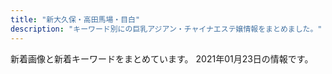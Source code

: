 ```yaml
---
title: "新大久保・高田馬場・目白"
description: "キーワード別にの巨乳アジアン・チャイナエステ嬢情報をまとめました。"
---
```


新着画像と新着キーワードをまとめています。
2021年01月23日の情報です。

<DmmAffiliateIns />
<KeywordTable
  shops={
    [
    {
        "station": "JR\u5927\u4e45\u4fdd\u99c5\u5317\u53e3",
        "img_links": [
            "http://p-aroma.work/images/news.jpg",
            "http://p-aroma.work/images/tel.jpg",
            "http://p-aroma.work/images/3.jpg",
            "http://p-aroma.work/images/1.jpg",
            "http://p-aroma.work/images/6.jpg",
            "http://p-aroma.work/img/rina1.png",
            "http://p-aroma.work/images/s1.png",
            "http://p-aroma.work/img/mayu1.png",
            "http://p-aroma.work/img/ayaka1.png",
            "http://p-aroma.work/images/s1.jpg",
            "http://p-aroma.work/images/sys.png",
            "http://p-aroma.work/img/kasumi1.png",
            "http://p-aroma.work/staff/kasumi.jpg",
            "http://p-aroma.work/staff/ayaka.jpg",
            "http://p-aroma.work/staff/mayu.jpg",
            "http://p-aroma.work/img/mirai1.png",
            "http://p-aroma.work/images/int1.png",
            "http://p-aroma.work/staff/rina.jpg",
            "http://p-aroma.work/images/s2.jpg",
            "http://p-aroma.work/staff/mirai.jpg",
            "http://p-aroma.work/images/int2.png",
            "http://p-aroma.work/images/head.jpg",
            "http://p-aroma.work/images/interior_t.png",
            "http://p-aroma.work/images/mobile.jpg",
            "http://p-aroma.work/images/staff_t.png",
            "http://p-aroma.work/images/4.jpg",
            "http://p-aroma.work/images/2.jpg"
        ],
        "keywords": {},
        "name": "\u7652\u3057\u306e\u51fa\u4f1a\u3044",
        "url": "http://p-aroma.work/"
    },
    {
        "keywords": {},
        "url": "http://esthe.top/",
        "station": "JR\u9ad8\u7530\u99ac\u5834\u99c5\u6771\u53e3",
        "img_links": [
            "http://esthe.top/images/Bottom_01.jpg",
            "http://esthe.top/images/an_2_07.jpg",
            "http://esthe.top/images/acs_ima/access-03.jpg",
            "http://esthe.top/images/an_1_07.jpg",
            "http://esthe.top/images/staff_images/staff_07a.jpg",
            "http://esthe.top/images/room_images/index-01.jpg",
            "http://esthe.top/images/staff_images/staff_01b.jpg",
            "http://esthe.top/images/an_1_04.jpg",
            "http://esthe.top/images/room_images/gallery-05.jpg",
            "http://esthe.top/images/an_1_02.jpg",
            "http://esthe.top/images/staff_images/staff_04b.jpg",
            "http://esthe.top/images/staff_images/staff_07b.jpg",
            "http://esthe.top/images/room_images/gallery-01.jpg",
            "http://esthe.top/images/staff_images/staff_01a.jpg",
            "http://esthe.top/images/room_images/gallery-06.jpg",
            "http://esthe.top/images/acs_ima/access-02.jpg",
            "http://esthe.top/images/staff_images/staff_04a.jpg",
            "http://esthe.top/images/room_images/gallery-03.jpg",
            "http://esthe.top/images/an_1_05.jpg",
            "http://esthe.top/images/demo/slider/images/slide5.png",
            "http://esthe.top/images/acs_ima/access-04.jpg",
            "http://esthe.top/images/demo/slider/tooltips/slide4.png",
            "http://esthe.top/images/QRcode.jpg",
            "http://esthe.top/images/room_images/gallery-02.jpg",
            "http://esthe.top/images/staff_images/staff_010b.jpg",
            "http://esthe.top/images/staff_images/staff_010a.jpg",
            "http://esthe.top/images/an_2_06.jpg",
            "http://esthe.top/images/Bottom_02.jpg",
            "http://esthe.top/images/an_1_03.jpg",
            "http://esthe.top/images/demo/slider/tooltips/slide3.png",
            "http://esthe.top/images/room_images/gallery-04.jpg",
            "http://esthe.top/images/staff_images/staff_09b.jpg",
            "http://esthe.top/images/acs_ima/access-01.jpg",
            "http://esthe.top/images/an_2_02.jpg",
            "http://esthe.top/images/demo/slider/images/slide2.png",
            "http://esthe.top/images/demo/slider/tooltips/slide2.png",
            "http://esthe.top/images/demo/slider/tooltips/slide5.png",
            "http://esthe.top/images/demo/slider/images/slide1.png",
            "http://esthe.top/images/an_2_03.jpg",
            "http://esthe.top/images/an_2_04.jpg",
            "http://esthe.top/images/demo/slider/tooltips/slide1.png",
            "http://esthe.top/images/staff_images/staff_09a.jpg",
            "http://esthe.top/images/demo/slider/images/slide3.png",
            "http://esthe.top/images/demo/slider/images/slide4.png",
            "http://esthe.top/images/an_2_05.jpg",
            "http://esthe.top/images/room_images/index-02.jpg",
            "http://esthe.top/images/an_1_06.jpg"
        ],
        "name": "RAN\uff5e\u30e9\u30f3\uff5e"
    },
    {
        "url": "http://aes-treat.com/",
        "keywords": {
            "C": 35
        },
        "name": "Lovely Heart \u5927\u4e45\u4fdd\u5225\u9928",
        "img_links": [
            "http://aes-treat.com/scdl/staff/10771.jpg",
            "http://aes-treat.com/scdl/staff/10981mb.jpg",
            "http://aes-treat.com/img/ttl_sister.png",
            "http://aes-treat.com/img/ttl_mobile.jpg",
            "http://aes-treat.com/img/ttl_staff.png",
            "http://aes-treat.com/scdl/staff/11081.jpg",
            "http://aes-treat.com/scdl/staff/10721mb.jpg",
            "http://aes-treat.com/img/ttl_att.png",
            "http://aes-treat.com/scdl/staff/11161.jpg",
            "http://aes-treat.com/scdl/staff/11162.jpg",
            "http://aes-treat.com/scdl/staff/11131mb.jpg",
            "http://aes-treat.com/scdl/staff/10972.jpg",
            "http://aes-treat.com/img/system/campaign.jpg",
            "http://aes-treat.com/scdl/staff/10891mb.jpg",
            "http://aes-treat.com/scdl/staff/11081mb.jpg",
            "http://aes-treat.com/scdl/staff/11101.jpg",
            "http://aes-treat.com/scdl/staff/10891.jpg",
            "http://aes-treat.com/scdl/staff/10901mb.jpg",
            "http://aes-treat.com/scdl/staff/11121.jpg",
            "http://aes-treat.com/scdl/staff/10171mb.jpg",
            "http://aes-treat.com/scdl/staff/10171.jpg",
            "http://aes-treat.com/scdl/staff/11151.jpg",
            "http://aes-treat.com/scdl/staff/11091mb.jpg",
            "http://aes-treat.com/pic/top1.jpg",
            "http://aes-treat.com/scdl/staff/10681mb.jpg",
            "http://aes-treat.com/scdl/staff/11151mb.jpg",
            "http://aes-treat.com/scdl/staff/10811mb.jpg",
            "http://aes-treat.com/scdl/staff/11111.jpg",
            "http://aes-treat.com/scdl/staff/10902.jpg",
            "http://aes-treat.com/scdl/staff/11041mb.jpg",
            "http://aes-treat.com/scdl/staff/11161mb.jpg",
            "http://aes-treat.com/scdl/staff/10941.jpg",
            "http://aes-treat.com/scdl/staff/10771mb.jpg",
            "http://aes-treat.com/scdl/staff/10721.jpg",
            "http://aes-treat.com/scdl/staff/11131.jpg",
            "http://aes-treat.com/scdl/staff/11171mb.jpg",
            "http://aes-treat.com/img/ttl_nouka.jpg",
            "http://aes-treat.com/pic/top2.jpg",
            "http://aes-treat.com/scdl/staff/11041.jpg",
            "http://aes-treat.com/scdl/staff/11051.jpg",
            "http://aes-treat.com/img/ttl_attbnr.jpg",
            "http://aes-treat.com/scdl/staff/10941mb.jpg",
            "http://aes-treat.com/scdl/staff/10901.jpg",
            "http://aes-treat.com/scdl/staff/10811.jpg",
            "http://aes-treat.com/scdl/staff/10841.jpg",
            "http://aes-treat.com/pic/head.jpg",
            "http://aes-treat.com/scdl/staff/11121mb.jpg",
            "http://aes-treat.com/scdl/staff/11101mb.jpg",
            "http://aes-treat.com/scdl/staff/10841mb.jpg",
            "http://aes-treat.com/scdl/staff/11111mb.jpg",
            "http://aes-treat.com/scdl/staff/11091.jpg",
            "http://aes-treat.com/scdl/staff/10981.jpg",
            "http://aes-treat.com/i/files/homeimg.jpg",
            "http://aes-treat.com/scdl/staff/10842.jpg",
            "http://aes-treat.com/scdl/staff/10651.jpg",
            "http://aes-treat.com/scdl/staff/11171.jpg",
            "http://aes-treat.com/scdl/staff/11051mb.jpg",
            "http://aes-treat.com/scdl/staff/10971.jpg",
            "http://aes-treat.com/scdl/staff/10681.jpg",
            "http://aes-treat.com/scdl/staff/10861.jpg",
            "http://aes-treat.com/scdl/staff/10651mb.jpg",
            "http://aes-treat.com/scdl/staff/10971mb.jpg",
            "http://aes-treat.com/scdl/staff/10861mb.jpg"
        ],
        "station": "JR\u5927\u4e45\u4fdd\u99c5\u5317\u53e3"
    },
    {
        "img_links": [
            "http://www.china-es.info/images/int1.jpg",
            "http://www.china-es.info/images/int3.jpg",
            "http://www.china-es.info/images/int4.jpg",
            "http://www.china-es.info/images/sys3.jpg",
            "http://www.china-es.info/images/menu/interior.jpg",
            "http://www.china-es.info/images/mobile.jpg",
            "http://www.china-es.info/images/interior_t.jpg",
            "http://www.china-es.info/images/news.jpg",
            "http://www.china-es.info/images/rec1.jpg",
            "http://www.china-es.info/images/top.jpg",
            "http://www.china-es.info/images/staff_t.jpg",
            "http://www.china-es.info/img/nana2.jpg",
            "http://www.china-es.info/images/menu/top.jpg",
            "http://www.china-es.info/images/sys1.jpg",
            "http://www.china-es.info/img/hibiki1.jpg",
            "http://www.china-es.info/images/sys2.jpg",
            "http://www.china-es.info/img/ringo1.jpg",
            "http://www.china-es.info/images/head.jpg",
            "http://www.china-es.info/images/int2.jpg",
            "http://www.china-es.info/img/nana1.jpg",
            "http://www.china-es.info/images/menu/staff.jpg",
            "http://www.china-es.info/images/rec2.jpg"
        ],
        "name": "Honey At Home \u30cf\u30cb\u30fc\u30a2\u30c3\u30c8\u30db\u30fc\u30e0",
        "station": "JR\u9ad8\u7530\u99ac\u5834\u99c5\u65e9\u7a32\u7530\u53e3",
        "url": "http://www.china-es.info/",
        "keywords": {}
    },
    {
        "station": "JR\u65b0\u5927\u4e45\u4fdd\u99c5",
        "img_links": [
            "https://relax501.webnode.jp/_files/200000063-6c3f06c3f2/top-34.jpg",
            "https://relax501.webnode.jp/_files/200000078-d0097d0099/madoka-0.jpg",
            "https://relax501.webnode.jp/_files/200000067-9be369be38/r1.jpg",
            "https://relax501.webnode.jp/_files/200000065-1b9391b93c/200/2_22.jpg",
            "https://relax501.webnode.jp/_files/200000080-8e8bb8e8bd/yuki-8.jpg",
            "https://relax501.webnode.jp/_files/200000065-1b9391b93c/2_22.jpg",
            "https://relax501.webnode.jp/_files/200000080-8e8bb8e8bd/200/yuki-8.jpg",
            "https://relax501.webnode.jp/_files/200000078-d0097d0099/200/madoka-0.jpg",
            "https://relax501.webnode.jp/_files/200000081-8d1f18d1f3/yuu.jpg",
            "https://relax501.webnode.jp/_files/200000067-9be369be38/200/r1.jpg",
            "https://relax501.webnode.jp/_files/200000077-64e7364e77/anna-2.jpg",
            "https://relax501.webnode.jp/_files/200000077-64e7364e77/200/anna-2.jpg",
            "https://relax501.webnode.jp/_files/200000081-8d1f18d1f3/200/yuu.jpg",
            "https://relax501.webnode.jp/_files/200000063-6c3f06c3f2/200/top-34.jpg",
            "https://relax501.webnode.jp/_files/200000019-1f1a31f1a5/200/33.jpg",
            "https://relax501.webnode.jp/_files/200000088-2c2d72c2da/200/rogo.jpg",
            "https://relax501.webnode.jp/_files/200000068-1dc6f1dc72/r2.jpg",
            "https://relax501.webnode.jp/_files/200000068-1dc6f1dc72/200/r2.jpg"
        ],
        "keywords": {},
        "name": "\u7f8e\u82b1\u9999",
        "url": "https://relax501.webnode.jp/"
    },
    {
        "name": "\u6625\u306e\u5922",
        "station": "JR\u65b0\u5927\u4e45\u4fdd\u99c5",
        "keywords": {},
        "url": "http://www.harunoyume.com/",
        "img_links": [
            "http://www.harunoyume.com/images/service-image.jpg",
            "http://www.harunoyume.com/images/campaign.jpg",
            "http://www.harunoyume.com/images/discount.jpg",
            "http://www.harunoyume.com/images/covergirl.jpg"
        ]
    },
    {
        "station": "JR\u9ad8\u7530\u99ac\u5834\u99c5",
        "name": "NEW ONLY ONE",
        "url": "http://www.aromaonly1.com/",
        "keywords": {
            "D": 4,
            "C": 3,
            "86": 5,
            "88": 4,
            "E": 2
        },
        "img_links": [
            "http://www.aromaonly1.com/images/service_10.jpg",
            "http://www.aromaonly1.com/uploads/305e7816c9390b899011ef6e82855b7d.jpg",
            "http://www.aromaonly1.com/images/index_17.jpg",
            "http://www.aromaonly1.com/uploads/b43afdf6c0db7020b472f89b05664984.jpg",
            "http://www.aromaonly1.com/images/index_01.jpg",
            "http://www.aromaonly1.com/uploads/33c6d79a06e306e309deefd74daa5ef6.jpg",
            "http://www.aromaonly1.com/images/index_21.jpg",
            "http://www.aromaonly1.com/images/index_18.jpg",
            "http://www.aromaonly1.com/images/interior_10.jpg",
            "http://www.aromaonly1.com/uploads/2f5941103973429d3981087968a845a3.jpg",
            "http://www.aromaonly1.com/uploads/c24b4a66b959c50d941c227e2167e47a.jpg",
            "http://www.aromaonly1.com/images/index_04.jpg",
            "http://www.aromaonly1.com/uploads/8e9e8b4d89b256773f17dff61368328c.jpg",
            "http://www.aromaonly1.com/uploads/015cba9c432d730d26583fe998534fa6.jpg",
            "http://www.aromaonly1.com/uploads/0d74a4af5e268e3562daa56048c13906.jpg",
            "http://www.aromaonly1.com/images/index_12.jpg",
            "http://www.aromaonly1.com/uploads/5f4083d49285cbe64774b1bd70e86150.jpg",
            "http://www.aromaonly1.com/images/index_16.jpg",
            "http://www.aromaonly1.com/my_work/images/pic1.png",
            "http://www.aromaonly1.com/uploads/56e94a67d1aa4ea89d5f2064a387ab96.jpg",
            "http://www.aromaonly1.com/images/link_10.jpg",
            "http://www.aromaonly1.com/uploads/ac75f516de3602f2ed5de1d9e2383a35.jpg",
            "http://www.aromaonly1.com/uploads/66dc68de1f9c001b6f15d52303314efc.jpg",
            "http://www.aromaonly1.com/images/index_11.jpg",
            "http://www.aromaonly1.com/images/index_14.jpg",
            "http://www.aromaonly1.com/images/index_08.jpg",
            "http://www.aromaonly1.com/uploads/269045fb02ee17a03b99afcdabc449fa.jpg",
            "http://www.aromaonly1.com/images/index_15.jpg",
            "http://www.aromaonly1.com/uploads/e01fa669285bc99ba782abfd90a08bb2.jpg",
            "http://www.aromaonly1.com/images/fanhui.png",
            "http://www.aromaonly1.com/uploads/3e6ede4dd71b9611bfc0fc01fff82057.jpg",
            "http://www.aromaonly1.com/images/index_07.jpg",
            "http://www.aromaonly1.com/uploads/a4bfacdc272e1f3c3ee9884036dbf094.jpg",
            "http://www.aromaonly1.com/images/index_05.jpg",
            "http://www.aromaonly1.com/images/index_20.jpg",
            "http://www.aromaonly1.com/uploads/822de08541e5f0a03b8fdd99ac777097.jpg",
            "http://www.aromaonly1.com/images/index_03.jpg",
            "http://www.aromaonly1.com/images/index_06.jpg",
            "http://www.aromaonly1.com/uploads/18799c1985ca7d1cd026808323ec51c2.jpg",
            "http://www.aromaonly1.com/images/service_11.jpg",
            "http://www.aromaonly1.com/images/index_02.jpg",
            "http://www.aromaonly1.com/images/index_19.jpg",
            "http://www.aromaonly1.com/images/girls_10.jpg",
            "http://www.aromaonly1.com/uploads/6d6161355034da26e622af1b5469296f.jpg"
        ]
    },
    {
        "station": "JR\u5927\u4e45\u4fdd\u99c5\u5317\u53e3",
        "name": "Lovely Heart",
        "img_links": [
            "http://aes-salon.com/scdl/staff/10083.jpg",
            "http://aes-salon.com/scdl/staff/10671.jpg",
            "http://aes-salon.com/scdl/staff/10251.jpg",
            "http://aes-salon.com/scdl/staff/10121mb.jpg",
            "http://aes-salon.com/scdl/staff/10631mb.jpg",
            "http://aes-salon.com/scdl/staff/10562.jpg",
            "http://aes-salon.com/img/ttl_bekan.jpg",
            "http://aes-salon.com/scdl/staff/10121.jpg",
            "http://aes-salon.com/scdl/staff/10651.jpg",
            "http://aes-salon.com/scdl/staff/10621mb.jpg",
            "http://aes-salon.com/scdl/staff/10411.jpg",
            "http://aes-salon.com/scdl/staff/10081.jpg",
            "http://aes-salon.com/img/access/road2.jpg",
            "http://aes-salon.com/scdl/staff/10291.jpg",
            "http://aes-salon.com/img/access/roaddm.png",
            "http://aes-salon.com/scdl/staff/10601mb.jpg",
            "http://aes-salon.com/scdl/staff/10091.jpg",
            "http://aes-salon.com/scdl/staff/10471mb.jpg",
            "http://aes-salon.com/scdl/staff/10571.jpg",
            "http://aes-salon.com/scdl/staff/10591mb.jpg",
            "http://aes-salon.com/scdl/staff/10561mb.jpg",
            "http://aes-salon.com/scdl/staff/10461.jpg",
            "http://aes-salon.com/pic/top1.jpg",
            "http://aes-salon.com/img/access/road4.jpg",
            "http://aes-salon.com/scdl/staff/10601.jpg",
            "http://aes-salon.com/scdl/staff/10502.jpg",
            "http://aes-salon.com/scdl/staff/10251mb.jpg",
            "http://aes-salon.com/scdl/staff/10122.jpg",
            "http://aes-salon.com/scdl/staff/10501mb.jpg",
            "http://aes-salon.com/scdl/staff/10081mb.jpg",
            "http://aes-salon.com/scdl/staff/10351mb.jpg",
            "http://aes-salon.com/scdl/staff/10602.jpg",
            "http://aes-salon.com/scdl/staff/10091mb.jpg",
            "http://aes-salon.com/img/ttl_att.png",
            "http://aes-salon.com/scdl/staff/10631.jpg",
            "http://aes-salon.com/scdl/staff/10471.jpg",
            "http://aes-salon.com/scdl/staff/10342.jpg",
            "http://aes-salon.com/img/ttl_nouka.jpg",
            "http://aes-salon.com/scdl/staff/10292.jpg",
            "http://aes-salon.com/scdl/staff/10561.jpg",
            "http://aes-salon.com/scdl/staff/10641mb.jpg",
            "http://aes-salon.com/scdl/staff/10641.jpg",
            "http://aes-salon.com/scdl/staff/10441mb.jpg",
            "http://aes-salon.com/pic/top2.jpg",
            "http://aes-salon.com/scdl/staff/10082.jpg",
            "http://aes-salon.com/scdl/staff/10461mb.jpg",
            "http://aes-salon.com/scdl/staff/10661mb.jpg",
            "http://aes-salon.com/scdl/staff/10621.jpg",
            "http://aes-salon.com/scdl/staff/10441.jpg",
            "http://aes-salon.com/scdl/staff/10252.jpg",
            "http://aes-salon.com/pic/head.jpg",
            "http://aes-salon.com/scdl/staff/10671mb.jpg",
            "http://aes-salon.com/scdl/staff/10563.jpg",
            "http://aes-salon.com/scdl/staff/10351.jpg",
            "http://aes-salon.com/scdl/staff/10661.jpg",
            "http://aes-salon.com/scdl/staff/10341.jpg",
            "http://aes-salon.com/scdl/staff/10501.jpg",
            "http://aes-salon.com/scdl/staff/10511mb.jpg",
            "http://aes-salon.com/scdl/staff/10411mb.jpg",
            "http://aes-salon.com/scdl/staff/10092.jpg",
            "http://aes-salon.com/scdl/staff/10511.jpg",
            "http://aes-salon.com/img/access/road1.jpg",
            "http://aes-salon.com/img/ttl_sister.png",
            "http://aes-salon.com/scdl/staff/10412.jpg",
            "http://aes-salon.com/scdl/staff/10341mb.jpg",
            "http://aes-salon.com/scdl/staff/10472.jpg",
            "http://aes-salon.com/scdl/staff/10591.jpg",
            "http://aes-salon.com/scdl/staff/10592.jpg",
            "http://aes-salon.com/scdl/staff/10291mb.jpg",
            "http://aes-salon.com/img/ttl_attbnr.jpg",
            "http://aes-salon.com/img/ttl_staff.png",
            "http://aes-salon.com/i/files/homeimg.jpg",
            "http://aes-salon.com/scdl/staff/10651mb.jpg",
            "http://aes-salon.com/scdl/staff/10571mb.jpg",
            "http://aes-salon.com/img/ttl_mobile.jpg",
            "http://aes-salon.com/scdl/staff/10462.jpg",
            "http://aes-salon.com/img/system/campaign.jpg",
            "http://aes-salon.com/img/access/road3.jpg"
        ],
        "keywords": {
            "C": 34
        },
        "url": "http://aes-salon.com/"
    },
    {
        "name": "\u30ab\u30d5\u30a7\u306e\u5bb6",
        "url": "http://gogonoheya.ies.fun/",
        "station": "JR\u5927\u4e45\u4fdd\u99c5\u5317\u53e3",
        "keywords": {
            "85": 12,
            "D": 30,
            "87": 6,
            "86": 12
        },
        "img_links": [
            "http://gogonoheya.ies.fun/photos/sites/66/2020/12/2020121514115288.jpg",
            "http://gogonoheya.ies.fun/photos/sites/66/2020/07/2020072317323579.jpg",
            "http://gogonoheya.ies.fun/photos/sites/66/2020/07/2020072317322797.jpg",
            "http://gogonoheya.ies.fun/images/staff.jpg",
            "http://gogonoheya.ies.fun/photos/sites/66/2020/12/2020121410194024.jpg",
            "http://gogonoheya.ies.fun/images/room3.jpg",
            "http://gogonoheya.ies.fun/images/top.jpg",
            "http://gogonoheya.ies.fun/images/end.png",
            "http://gogonoheya.ies.fun/images/link.jpg",
            "http://gogonoheya.ies.fun/images/room2.jpg",
            "http://gogonoheya.ies.fun/images/room4.jpg",
            "http://gogonoheya.ies.fun/images/mobile.jpg",
            "http://gogonoheya.ies.fun/photos/sites/66/2020/09/2020091615070327.jpg",
            "http://gogonoheya.ies.fun/images/room1.jpg",
            "http://gogonoheya.ies.fun/photos/sites/66/2020/08/2020080313461364.jpg"
        ]
    },
    {
        "keywords": {},
        "name": "\u98a8\u96c5\u5802 \uff5e\u3075\u3046\u304c\u3069\u3046\uff5e",
        "url": "http://www.kity.work/",
        "station": "JR\u9ad8\u7530\u99ac\u5834\u99c5\u65e9\u7a32\u7530\u53e3",
        "img_links": [
            "http://www.kity.work/images/1.jpg",
            "http://www.kity.work/images/tel.jpg",
            "http://www.kity.work/img/sara1.jpg",
            "http://www.kity.work/images/sys.jpg",
            "http://www.kity.work/images/tg.jpg",
            "http://www.kity.work/staff/aoi.jpg",
            "http://www.kity.work/images/s1.png",
            "http://www.kity.work/images/ac2.jpg",
            "http://www.kity.work/images/news.jpg",
            "http://www.kity.work/images/staff_t.jpg",
            "http://www.kity.work/images/int1.jpg",
            "http://www.kity.work/img/an1.jpg",
            "http://www.kity.work/staff/sara.jpg",
            "http://www.kity.work/img/minami2.jpg",
            "http://www.kity.work/staff/minami.jpg",
            "http://www.kity.work/img/aoi1.jpg",
            "http://www.kity.work/staff/an.jpg",
            "http://www.kity.work/staff/yuka.jpg",
            "http://www.kity.work/images/interior_t.jpg",
            "http://www.kity.work/img/aoi2.jpg",
            "http://www.kity.work/images/4.jpg",
            "http://www.kity.work/images/3.jpg",
            "http://www.kity.work/images/2.jpg",
            "http://www.kity.work/images/5.jpg",
            "http://www.kity.work/img/an2.jpg",
            "http://www.kity.work/images/s2.jpg",
            "http://www.kity.work/img/yuka2.jpg",
            "http://www.kity.work/images/int2.jpg",
            "http://www.kity.work/images/up.jpg",
            "http://www.kity.work/images/s1.jpg",
            "http://www.kity.work/images/head.jpg",
            "http://www.kity.work/img/yuka1.jpg",
            "http://www.kity.work/img/sara2.jpg",
            "http://www.kity.work/img/minami1.jpg"
        ]
    },
    {
        "keywords": {
            "86": 3,
            "83": 3,
            "C": 18
        },
        "name": "\u99ac\u5834one",
        "img_links": [
            "http://familiar.ests.jp/images/bian.jpg",
            "http://familiar.ests.jp/photos/sites/33/2019/09/2019092718570723.jpg",
            "http://familiar.ests.jp/photos/sites/33/2019/09/2019092718554568.jpg",
            "http://familiar.ests.jp/photos/sites/33/2019/07/2019073009094778.jpg",
            "http://familiar.ests.jp/images/acc.png",
            "http://familiar.ests.jp/images/s_service.png",
            "http://familiar.ests.jp/images/top.jpg",
            "http://familiar.ests.jp/images/staff_bj1s.png",
            "http://familiar.ests.jp/images/s_link.png",
            "http://familiar.ests.jp/images/nei_bj1.png",
            "http://familiar.ests.jp/photos/sites/33/2020/10/2020101409554799.jpg",
            "http://familiar.ests.jp/photos/sites/33/2019/09/2019092318545965.jpg",
            "http://familiar.ests.jp/images/info.png",
            "http://familiar.ests.jp/images/news.png",
            "http://familiar.ests.jp/images/s_staff.png",
            "http://familiar.ests.jp/images/mobile.jpg",
            "http://familiar.ests.jp/images/service.jpg",
            "http://familiar.ests.jp/images/staff_bj4s.png",
            "http://familiar.ests.jp/photos/sites/33/2020/10/2020101901153954.jpg"
        ],
        "station": "JR\u9ad8\u7530\u99ac\u5834\u99c5\u65e9\u7a32\u7530\u53e3",
        "url": "http://familiar.ests.jp/"
    },
    {
        "keywords": {},
        "img_links": [
            "http://kobo.mssg.jp/images/s_info.png",
            "http://kobo.mssg.jp/layer/images/top/top_04.jpg",
            "http://kobo.mssg.jp/images/staff_9b.jpg",
            "http://kobo.mssg.jp/layer/images/top/top_02.jpg",
            "http://kobo.mssg.jp/images/staff_8.jpg",
            "http://kobo.mssg.jp/images/staff_10a.jpg",
            "http://kobo.mssg.jp/layer/images/top/top_03.jpg",
            "http://kobo.mssg.jp/images/1.jpg",
            "http://kobo.mssg.jp/images/staff_bj1.png",
            "http://kobo.mssg.jp/layer/images/top/top_01.jpg",
            "http://kobo.mssg.jp/images/info.png",
            "http://kobo.mssg.jp/images/top2.jpg",
            "http://kobo.mssg.jp/layer/images/top/top_06.jpg",
            "http://kobo.mssg.jp/images/staff_2b.jpg",
            "http://kobo.mssg.jp/images/staff_bj4.png",
            "http://kobo.mssg.jp/layer/images/top/top_08.png",
            "http://kobo.mssg.jp/layer/images/top.jpg",
            "http://kobo.mssg.jp/images/staff_5.jpg",
            "http://kobo.mssg.jp/layer/images/top/top_05.jpg",
            "http://kobo.mssg.jp/images/staff_2a.jpg",
            "http://kobo.mssg.jp/images/staff_8a.jpg",
            "http://kobo.mssg.jp/images/staff_9a.jpg",
            "http://kobo.mssg.jp/images/staff_4.jpg",
            "http://kobo.mssg.jp/images/wenzi-staff.png",
            "http://kobo.mssg.jp/images/top1.jpg"
        ],
        "name": "\u6c34\u8272-\u30df\u30ba\u30a4\u30ed-",
        "station": "JR\u5927\u4e45\u4fdd\u99c5\u5317\u53e3",
        "url": "http://kobo.mssg.jp/"
    },
    {
        "url": "https://angel.abnavi.info/",
        "img_links": [
            "https://angel.abnavi.info/photos/sites/7/2020/07/2020073006120917.jpg",
            "https://angel.abnavi.info/images/room2.jpg",
            "https://angel.abnavi.info/images/s_news.png",
            "https://angel.abnavi.info/photos/sites/7/2020/09/2020092301333424.jpg",
            "https://angel.abnavi.info/photos/sites/7/2020/10/2020101305350920.jpg",
            "https://angel.abnavi.info/photos/sites/7/2020/07/2020073005201940.jpg",
            "https://angel.abnavi.info/images/room4.jpg",
            "https://angel.abnavi.info/images/end.png",
            "https://angel.abnavi.info/images/top.jpg",
            "https://angel.abnavi.info/photos/sites/7/2020/11/2020110606371089.jpg",
            "https://angel.abnavi.info/images/s_staff.jpg",
            "https://angel.abnavi.info/images/room1.jpg",
            "https://angel.abnavi.info/images/room3.jpg",
            "https://angel.abnavi.info/images/news_bj3.jpg",
            "https://angel.abnavi.info/images/nbj1.jpg",
            "https://angel.abnavi.info/images/nbj3.jpg",
            "https://angel.abnavi.info/photos/sites/7/2020/07/2020073005202048.jpg"
        ],
        "name": "Angel",
        "keywords": {
            "85": 1,
            "D": 5,
            "86": 4,
            "87": 1,
            "C": 14
        },
        "station": "JR\u9ad8\u7530\u99ac\u5834\u99c5"
    },
    {
        "keywords": {
            "E": 1,
            "C": 20
        },
        "img_links": [
            "https://www.cocoro556.in/img/girl/thumb/smain14922dea5bdda380e76839c012ab24bd9f82.jpg",
            "https://www.cocoro556.in/img/material/pageheaderimg2.jpg",
            "https://www.cocoro556.in/img/material/photost6.png",
            "https://www.cocoro556.in/img/material/p6_t1.png",
            "https://www.cocoro556.in/img/material/gm3_rollover.png",
            "https://www.cocoro556.in/img/material/p6_t2_subt1.png",
            "https://www.cocoro556.in/img/material/photost1.png",
            "https://www.cocoro556.in/img/material/ftel.png",
            "https://www.cocoro556.in/img/girl/thumb/smain1543ab2e0ee9f9fde8103e9fe80e33b07761.jpg",
            "https://www.cocoro556.in/img/girl/thumb/smain163122954962968a79edd4eae79b844b9988.jpg",
            "https://www.cocoro556.in/img/girl/main/smain126142f85375ac3eb532582567360874d2d6.jpg",
            "https://www.cocoro556.in/img/material/top_t1.png",
            "https://www.cocoro556.in/img/girl/list/slist12642f85375ac3eb532582567360874d2d6.jpg",
            "https://www.cocoro556.in/img/girl/thumb/smain1542a1f8e548a2959236fdd0e7abcde80ac7.jpg",
            "https://www.cocoro556.in/img/girl/thumb/smain1421b75436b0012f83588e08b8d8eb48c8c2.jpg",
            "https://www.cocoro556.in/img/girl/thumb/smain126242f85375ac3eb532582567360874d2d6.jpg",
            "https://www.cocoro556.in/img/girl/thumb/smain1493773ceed1a7cd35919e9c6866285fb943.jpg",
            "https://www.cocoro556.in/img/material/p2_t2_sub_m1_1.png",
            "https://www.cocoro556.in/img/material/p2_t2_subt4_m1.png",
            "https://www.cocoro556.in/img/girl/list/slist15565c84cfd25159bbfcf85c63899ef5f53.jpg",
            "https://www.cocoro556.in/img/girl/main/smain1541a1f8e548a2959236fdd0e7abcde80ac7.jpg",
            "https://www.cocoro556.in/img/material/gm2_rollout.png",
            "https://www.cocoro556.in/img/material/pd_st3.png",
            "https://www.cocoro556.in/img/material/photost4rev1.png",
            "https://www.cocoro556.in/img/material/mobilesite.png",
            "https://www.cocoro556.in/img/material/age_rollout.png",
            "https://www.cocoro556.in/img/girl/main/smain1421b75436b0012f83588e08b8d8eb48c8c2.jpg",
            "https://www.cocoro556.in/img/girl/main/smain1461f806d031a1244ccfaa8b4d307f6ef6d7.jpg",
            "https://www.cocoro556.in/img/material/p2_t2_subt5.png",
            "https://www.cocoro556.in/img/girl/thumb/smain1491773ceed1a7cd35919e9c6866285fb943.jpg",
            "https://www.cocoro556.in/img/girl/list/slist154a1f8e548a2959236fdd0e7abcde80ac7.jpg",
            "https://www.cocoro556.in/img/material/pageheaderimg4.jpg",
            "https://www.cocoro556.in/img/material/gm2_rollover.png",
            "https://www.cocoro556.in/img/girl/thumb/smain155228648a02b629a70c40bc424b9302c3e1.jpg",
            "https://www.cocoro556.in/img/material/p2_t2_subt4.png",
            "https://www.cocoro556.in/img/material/p6_t2.png",
            "https://www.cocoro556.in/img/material/leftinfo.png",
            "https://www.cocoro556.in/img/material/top_t2.png",
            "https://www.cocoro556.in/img/material/p2_t2_subt5_m2.png",
            "https://www.cocoro556.in/img/girl/thumb/smain1442346e3df3ff1cef1386c89c6ba9e9f72e.jpg",
            "https://www.cocoro556.in/img/material/p2_t2_sub_m1_3.png",
            "https://www.cocoro556.in/img/material/p2_t2_subt5_m1.png",
            "https://www.cocoro556.in/img/material/photost2rev1.png",
            "https://www.cocoro556.in/img/material/gm6_rollout.png",
            "https://www.cocoro556.in/img/material/gm4_rollout.png",
            "https://www.cocoro556.in/img/girl/thumb/smain1541a1f8e548a2959236fdd0e7abcde80ac7.jpg",
            "https://www.cocoro556.in/img/material/p6_t3_subt1.png",
            "https://www.cocoro556.in/img/material/photost3rev1.png",
            "https://www.cocoro556.in/img/girl/thumb/smain1422b75436b0012f83588e08b8d8eb48c8c2.jpg",
            "https://www.cocoro556.in/img/girl/list/slist146f806d031a1244ccfaa8b4d307f6ef6d7.jpg",
            "https://www.cocoro556.in/img/material/p2_t2_subt1.png",
            "https://www.cocoro556.in/img/girl/thumb/smain126332fd72809eba38056753c1720b05d8d5.jpg",
            "https://www.cocoro556.in/img/girl/main/smain155128648a02b629a70c40bc424b9302c3e1.jpg",
            "https://www.cocoro556.in/img/material/gm5_rollover.png",
            "https://www.cocoro556.in/img/material/p6_t3.png",
            "https://www.cocoro556.in/img/material/gm1_rollout.png",
            "https://www.cocoro556.in/img/material/p2_t2.png",
            "https://www.cocoro556.in/img/girl/thumb/smain1423ae12bc52cc115b3190fbe6a84a8ffa74.jpg",
            "https://www.cocoro556.in/img/material/p3_t1.png",
            "https://www.cocoro556.in/img/girl/thumb/smain1461f806d031a1244ccfaa8b4d307f6ef6d7.jpg",
            "https://www.cocoro556.in/img/girl/thumb/smain1462f806d031a1244ccfaa8b4d307f6ef6d7.jpg",
            "https://www.cocoro556.in/img/girl/thumb/smain14634879628e490d1ecf1cd7a9d727569f95.jpg",
            "https://www.cocoro556.in/img/whatnew/cocoro2021.png",
            "https://www.cocoro556.in/img/material/p2_t2_sub_m1_2.png",
            "https://www.cocoro556.in/img/girl/list/slist16322954962968a79edd4eae79b844b9988.jpg",
            "https://www.cocoro556.in/img/material/p2_t2_subt2.png",
            "https://www.cocoro556.in/img/material/gm6_rollover.png",
            "https://www.cocoro556.in/img/material/accminimgrev1.jpg",
            "https://www.cocoro556.in/img/material/p2_t2_subt3.png",
            "https://www.cocoro556.in/img/material/gm3_rollout.png",
            "https://www.cocoro556.in/img/material/top_t4.png",
            "https://www.cocoro556.in/img/girl/list/slist142b75436b0012f83588e08b8d8eb48c8c2.jpg",
            "https://www.cocoro556.in/img/material/gm1_rollover.png",
            "https://www.cocoro556.in/img/material/gm5_rollout.png",
            "https://www.cocoro556.in/img/girl/main/smain163122954962968a79edd4eae79b844b9988.jpg",
            "https://www.cocoro556.in/img/material/pageheaderimg3.jpg",
            "https://www.cocoro556.in/img/material/top_t3_imgrev1.jpg",
            "https://www.cocoro556.in/img/girl/main/smain1441346e3df3ff1cef1386c89c6ba9e9f72e.jpg",
            "https://www.cocoro556.in/img/material/pd_number.png",
            "https://www.cocoro556.in/img/camp/camp20210107.jpg",
            "https://www.cocoro556.in/img/material/top_t3_subt1.png",
            "https://www.cocoro556.in/img/girl/list/slist149773ceed1a7cd35919e9c6866285fb943.jpg",
            "https://www.cocoro556.in/img/material/p3_1_t1.png",
            "https://www.cocoro556.in/img/girl/list/slist144346e3df3ff1cef1386c89c6ba9e9f72e.jpg",
            "https://www.cocoro556.in/img/girl/thumb/smain126142f85375ac3eb532582567360874d2d6.jpg",
            "https://www.cocoro556.in/img/material/photost7.png",
            "https://www.cocoro556.in/img/girl/thumb/smain1441346e3df3ff1cef1386c89c6ba9e9f72e.jpg",
            "https://www.cocoro556.in/img/girl/thumb/smain155128648a02b629a70c40bc424b9302c3e1.jpg",
            "https://www.cocoro556.in/img/girl/main/smain1491773ceed1a7cd35919e9c6866285fb943.jpg",
            "https://www.cocoro556.in/img/material/pageheaderimg1.jpg",
            "https://www.cocoro556.in/img/girl/thumb/smain1443346e3df3ff1cef1386c89c6ba9e9f72e.jpg",
            "https://www.cocoro556.in/img/material/pd_st2.png",
            "https://www.cocoro556.in/img/material/pd_st1.png",
            "https://www.cocoro556.in/img/material/p5_t1.png",
            "https://www.cocoro556.in/img/material/top_t3.png",
            "https://www.cocoro556.in/img/camp/camp20200426sub.jpg",
            "https://www.cocoro556.in/img/material/photost5.png"
        ],
        "station": "JR\u5927\u4e45\u4fdd\u99c5\u5317\u53e3",
        "name": "COCORO",
        "url": "https://www.cocoro556.in/"
    },
    {
        "name": "\u82b1",
        "img_links": [
            "https://est-hana.com/img/girl/thumb/smain18725b09cd881b1f036f9f4970616c10b474.jpg",
            "https://est-hana.com/img/material/massap6.jpg",
            "https://est-hana.com/img/girl/thumb/smain1931e3a7504f14e2050f14cb6782d72bb46c.jpg",
            "https://est-hana.com/img/material/infopanel.png",
            "https://est-hana.com/img/girl/list/sface190e7f2a11706f93c08ab1eb76c57c0a501.jpg",
            "https://est-hana.com/img/material/top_t4.png",
            "https://est-hana.com/img/girl/pickup/topgirl20190528141109.png",
            "https://est-hana.com/img/material/photorenew1.jpg",
            "https://est-hana.com/img/girl/thumb/s139_1.jpg",
            "https://est-hana.com/img/girl/thumb/smain197153ce52e0264e81a8a42e5d3c84dd833e.jpg",
            "https://est-hana.com/img/girl/thumb/s173_2.jpg",
            "https://est-hana.com/img/material/returnbtn.png",
            "https://est-hana.com/img/girl/thumb/smain1871110bf62c88dcefca310cdc127f9b11f2.jpg",
            "https://est-hana.com/img/girl/main/s75_1.jpg",
            "https://est-hana.com/img/girl/list/slist199a8b144d9cbd006fc9dffdf23ad77de07.jpg",
            "https://est-hana.com/img/material/hosi5.png",
            "https://est-hana.com/img/girl/list/s139_list.jpg",
            "https://est-hana.com/img/material/click_tel_btn.png",
            "https://est-hana.com/img/girl/list/slist8365230fc40840a020ba3ed47600db4b4a.jpg",
            "https://est-hana.com/img/girl/thumb/smain1901e7f2a11706f93c08ab1eb76c57c0a501.jpg",
            "https://est-hana.com/img/girl/pickup/topgirl20141227182718.png",
            "https://est-hana.com/img/girl/pickup/pickup20190528135649.jpg",
            "https://est-hana.com/img/girl/list/s163_list.jpg",
            "https://est-hana.com/img/girl/pickup/pickup20180830201105.jpg",
            "https://est-hana.com/img/girl/list/slist191ec56c0d5cc68365ea11e2e52a40272d8.jpg",
            "https://est-hana.com/img/girl/list/sface201dc74ab8dea78d771771d5fda7bccc989.jpg",
            "https://est-hana.com/img/girl/thumb/s173_1.jpg",
            "https://est-hana.com/img/girl/thumb/smain2011f76f2060b2832bbbbc9d7dcf4a818dfe.jpg",
            "https://est-hana.com/img/material/accsess_picter2.jpg",
            "https://est-hana.com/img/girl/thumb/smain193281777917c863b2cd265723b9cb5a3c32.jpg",
            "https://est-hana.com/img/material/day.png",
            "https://est-hana.com/img/girl/list/slist110d5ce8a5906e2cdaf90af47c9395e0dff.jpg",
            "https://est-hana.com/img/girl/pickup/topgirl20180908131653.png",
            "https://est-hana.com/img/material/age.png",
            "https://est-hana.com/img/material/d23.png",
            "https://est-hana.com/img/material/sys_etc.png",
            "https://est-hana.com/img/material/gm1_rollout.png",
            "https://est-hana.com/img/material/line1.png",
            "https://est-hana.com/img/material/top_t6.png",
            "https://est-hana.com/img/material/staff_t1.png",
            "https://est-hana.com/img/girl/thumb/smain83165230fc40840a020ba3ed47600db4b4a.jpg",
            "https://est-hana.com/img/girl/list/slist19753ce52e0264e81a8a42e5d3c84dd833e.jpg",
            "https://est-hana.com/img/girl/thumb/s180_1.jpg",
            "https://est-hana.com/img/material/systme_t2.png",
            "https://est-hana.com/img/material/massap5.jpg",
            "https://est-hana.com/img/material/month.png",
            "https://est-hana.com/img/girl/list/s88_face.jpg",
            "https://est-hana.com/img/material/massap4.jpg",
            "https://est-hana.com/img/material/detailwaku.png",
            "https://est-hana.com/img/material/w6.png",
            "https://est-hana.com/img/girl/main/s86_1.jpg",
            "https://est-hana.com/img/girl/list/slist19053cc33bb85f739f63e84c2ae2c41c2eb.jpg",
            "https://est-hana.com/img/girl/list/sface110404ef9fc79e2a0a04d64b621c22a0c77.jpg",
            "https://est-hana.com/img/girl/list/slist193a69a1a063a3159e298d18b691542266d.jpg",
            "https://est-hana.com/img/girl/thumb/smain184149673a0eecbfdaab27d1a016ce6f4281.jpg",
            "https://est-hana.com/img/girl/thumb/smain110138adcf1cf026681bfa9a408199a21890.jpg",
            "https://est-hana.com/img/girl/list/slist2012ba9beda1a19f1ba57dcc87485d57321.jpg",
            "https://est-hana.com/img/material/massap7.jpg",
            "https://est-hana.com/img/girl/list/sface187386757ea62d773ca58e2457fc23b8e13.jpg",
            "https://est-hana.com/img/girl/thumb/smain1913da4fa2da2e801312734721e1a44d8e19.jpg",
            "https://est-hana.com/img/girl/main/smain1871110bf62c88dcefca310cdc127f9b11f2.jpg",
            "https://est-hana.com/img/girl/list/s77_list.jpg",
            "https://est-hana.com/img/girl/main/s180_1.jpg",
            "https://est-hana.com/img/material/gm5_rollout.png",
            "https://est-hana.com/img/whatnew/20200401_mask.jpg",
            "https://est-hana.com/img/girl/main/smain184149673a0eecbfdaab27d1a016ce6f4281.jpg",
            "https://est-hana.com/img/girl/main/smain2011f76f2060b2832bbbbc9d7dcf4a818dfe.jpg",
            "https://est-hana.com/img/girl/list/sface19753ce52e0264e81a8a42e5d3c84dd833e.jpg",
            "https://est-hana.com/img/girl/pickup/pickup20190118192257.jpg",
            "https://est-hana.com/img/girl/list/sface18449673a0eecbfdaab27d1a016ce6f4281.jpg",
            "https://est-hana.com/img/material/gm4_rollout.png",
            "https://est-hana.com/img/girl/pickup/pickup20191214162524.jpg",
            "https://est-hana.com/img/material/massap2.jpg",
            "https://est-hana.com/img/material/top_t2.png",
            "https://est-hana.com/img/girl/main/s173_1.jpg",
            "https://est-hana.com/img/girl/list/s180_face.jpg",
            "https://est-hana.com/img/girl/list/s173_face.jpg",
            "https://est-hana.com/img/girl/pickup/topgirl20140510202547.png",
            "https://est-hana.com/img/material/systme_t1.png",
            "https://est-hana.com/img/girl/list/slist189e9ae2d8752cd8b9474ebd62df9909f9b.jpg",
            "https://est-hana.com/img/girl/pickup/pickup20181218104555.jpg",
            "https://est-hana.com/img/material/massap3.jpg",
            "https://est-hana.com/img/girl/list/sface199a8b144d9cbd006fc9dffdf23ad77de07.jpg",
            "https://est-hana.com/img/girl/list/sface8365230fc40840a020ba3ed47600db4b4a.jpg",
            "https://est-hana.com/img/girl/thumb/smain19725e2ed7efe2de621955e09d12295a13ee.jpg",
            "https://est-hana.com/img/material/gm2_rollout.png",
            "https://est-hana.com/img/whatnew/20200304.jpg",
            "https://est-hana.com/img/material/hosi4.png",
            "https://est-hana.com/img/material/staffdetail_t1.png",
            "https://est-hana.com/img/material/topflashimg1.jpg",
            "https://est-hana.com/img/material/massap1.jpg",
            "https://est-hana.com/img/girl/list/s75_list.jpg",
            "https://est-hana.com/img/girl/main/smain1891e9ae2d8752cd8b9474ebd62df9909f9b.jpg",
            "https://est-hana.com/img/whatnew/20200401min60.jpg",
            "https://est-hana.com/img/girl/list/s86_face.jpg",
            "https://est-hana.com/img/girl/thumb/smain1911ec56c0d5cc68365ea11e2e52a40272d8.jpg",
            "https://est-hana.com/img/material/top_twitter.png",
            "https://est-hana.com/img/girl/thumb/smain184249673a0eecbfdaab27d1a016ce6f4281.jpg",
            "https://est-hana.com/img/material/m1.png",
            "https://est-hana.com/img/material/top_t5.png",
            "https://est-hana.com/img/material/accsess_station.png",
            "https://est-hana.com/img/girl/thumb/smain1891e9ae2d8752cd8b9474ebd62df9909f9b.jpg",
            "https://est-hana.com/img/girl/thumb/smain83265230fc40840a020ba3ed47600db4b4a.jpg",
            "https://est-hana.com/img/girl/main/s139_1.jpg",
            "https://est-hana.com/img/material/top_t2_img_rev2.jpg",
            "https://est-hana.com/img/girl/list/s77_face.jpg",
            "https://est-hana.com/img/material/top_t3.png",
            "https://est-hana.com/img/girl/list/slist18449673a0eecbfdaab27d1a016ce6f4281.jpg",
            "https://est-hana.com/img/girl/thumb/smain1991a8b144d9cbd006fc9dffdf23ad77de07.jpg",
            "https://est-hana.com/img/material/photorenew3.jpg",
            "https://est-hana.com/img/girl/thumb/s86_1.jpg",
            "https://est-hana.com/img/girl/main/smain83165230fc40840a020ba3ed47600db4b4a.jpg",
            "https://est-hana.com/img/girl/pickup/topgirl20161016054301.png",
            "https://est-hana.com/img/material/sys_course2_rev2.png",
            "https://est-hana.com/img/material/staff_t1rev1.png",
            "https://est-hana.com/img/material/massa_t1.png",
            "https://est-hana.com/img/girl/pickup/topgirl20180308214256.png",
            "https://est-hana.com/img/girl/list/s139_face.jpg",
            "https://est-hana.com/img/girl/pickup/topgirl20140502225842.png",
            "https://est-hana.com/img/girl/main/smain197153ce52e0264e81a8a42e5d3c84dd833e.jpg",
            "https://est-hana.com/img/girl/main/smain1901e7f2a11706f93c08ab1eb76c57c0a501.jpg",
            "https://est-hana.com/img/girl/list/slist187110f9d5212fd19d8b8410ec6bff294e6.jpg",
            "https://est-hana.com/img/girl/list/s180_list.jpg",
            "https://est-hana.com/img/material/sys_option.png",
            "https://est-hana.com/img/girl/main/smain110138adcf1cf026681bfa9a408199a21890.jpg",
            "https://est-hana.com/img/girl/pickup/pickup20180526173711.jpg",
            "https://est-hana.com/img/material/sys_course3_rev1.png",
            "https://est-hana.com/img/material/photorenew2rev1.jpg",
            "https://est-hana.com/img/girl/list/s173_list.jpg",
            "https://est-hana.com/img/girl/list/s88_list.jpg",
            "https://est-hana.com/img/material/sys_course1_rev2.png",
            "https://est-hana.com/img/girl/main/smain1991a8b144d9cbd006fc9dffdf23ad77de07.jpg",
            "https://est-hana.com/img/girl/list/s75_face.jpg",
            "https://est-hana.com/img/girl/thumb/smain1912da4fa2da2e801312734721e1a44d8e19.jpg",
            "https://est-hana.com/img/girl/main/smain1931e3a7504f14e2050f14cb6782d72bb46c.jpg",
            "https://est-hana.com/img/girl/list/sface191ec56c0d5cc68365ea11e2e52a40272d8.jpg",
            "https://est-hana.com/img/girl/list/sface193e3a7504f14e2050f14cb6782d72bb46c.jpg",
            "https://est-hana.com/img/girl/thumb/smain1902e7f2a11706f93c08ab1eb76c57c0a501.jpg",
            "https://est-hana.com/img/girl/pickup/pickup20190121202926.jpg",
            "https://est-hana.com/img/girl/pickup/pickup20141227182613.jpeg",
            "https://est-hana.com/img/girl/pickup/pickup20190118192153.jpg",
            "https://est-hana.com/img/girl/list/s86_list.jpg",
            "https://est-hana.com/img/material/gm3_rollout.png",
            "https://est-hana.com/img/girl/main/smain1911ec56c0d5cc68365ea11e2e52a40272d8.jpg",
            "https://est-hana.com/img/material/gm6_rollout.png",
            "https://est-hana.com/img/girl/pickup/pickup20191208191053.jpg",
            "https://est-hana.com/img/girl/thumb/s75_1.jpg",
            "https://est-hana.com/img/girl/pickup/pickup20190227121102.jpg",
            "https://est-hana.com/img/girl/pickup/topgirl20180526173824.png",
            "https://est-hana.com/img/girl/thumb/smain1102404ef9fc79e2a0a04d64b621c22a0c77.jpg",
            "https://est-hana.com/img/camp/camp20210101.png",
            "https://est-hana.com/img/girl/list/s163_face.jpg",
            "https://est-hana.com/img/material/sframe2014.png",
            "https://est-hana.com/img/girl/list/sface189e9ae2d8752cd8b9474ebd62df9909f9b.jpg",
            "https://est-hana.com/img/material/photorenew5.jpg",
            "https://est-hana.com/img/material/photorenew4.jpg"
        ],
        "url": "https://est-hana.com/",
        "station": "JR\u5927\u4e45\u4fdd\u99c5\u5317\u53e3",
        "keywords": {
            "G": 1,
            "C": 40,
            "E": 3,
            "\u30c0\u30a4\u30ca\u30de\u30a4\u30c8": 1
        }
    },
    {
        "name": "\u60a0\u30a8\u30b9\u30c6",
        "keywords": {
            "D": 1,
            "87": 3,
            "88": 2,
            "C": 4
        },
        "url": "http://www.y-rlx.site/",
        "station": "JR\u9ad8\u7530\u99ac\u5834\u99c5\u65e9\u7a32\u7530\u53e3",
        "img_links": [
            "http://www.y-rlx.site/images/upload/thumb/e93a788af7ec0040.jpg",
            "http://www.y-rlx.site/images/index_02.jpg",
            "http://www.y-rlx.site/images/index_19.jpg",
            "http://www.y-rlx.site/images/upload/thumb/c69d7050fbdbb36f.jpg",
            "http://www.y-rlx.site/images/upload/thumb/e0a26e58e17a1416.jpg",
            "http://www.y-rlx.site/images/upload/thumb/55cf68e3bb41cd32.jpg",
            "http://www.y-rlx.site/girl/04.jpg",
            "http://www.y-rlx.site/images/index_05.jpg",
            "http://www.y-rlx.site/images/upload/thumb/2c7fdde9ad97892b.jpg",
            "http://www.y-rlx.site/images/info.jpg",
            "http://y-rlx.site/images/index_04.jpg",
            "http://www.y-rlx.site/girl/03.jpg",
            "http://www.y-rlx.site/images/rec.jpg",
            "http://www.y-rlx.site/images/index_10.jpg",
            "http://www.y-rlx.site/images/index_15.jpg",
            "http://www.y-rlx.site/images/upload/thumb/e8190e2180eba7c5.jpg",
            "http://www.y-rlx.site/images/index_20.jpg",
            "http://www.y-rlx.site/images/index_03.jpg",
            "http://www.y-rlx.site/images/staff_09.jpg",
            "http://www.y-rlx.site/images/index_09.jpg",
            "http://www.y-rlx.site/images/upload/thumb/09ac55d22a602603.jpg",
            "http://www.y-rlx.site/girl/01.jpg",
            "http://www.y-rlx.site/images/upload/thumb/ed8b0cbb7323414a.jpg",
            "http://www.y-rlx.site/images/index_07.jpg",
            "http://www.y-rlx.site/images/rec_09.jpg",
            "http://www.y-rlx.site/images/upload/thumb/0fba3207fb3c4467.jpg",
            "http://www.y-rlx.site/images/upload/thumb/02b4e6896e30ae85.jpg",
            "http://www.y-rlx.site/girl/02.jpg",
            "http://www.y-rlx.site/images/index_08.jpg",
            "http://www.y-rlx.site/girl/05.jpg",
            "http://www.y-rlx.site/images/index_18.jpg",
            "http://www.y-rlx.site/images/card.jpg",
            "http://www.y-rlx.site/images/index_11.jpg",
            "http://y-rlx.site/images/index_07.jpg",
            "http://www.y-rlx.site/images/index_13.jpg",
            "http://www.y-rlx.site/images/info_09.jpg",
            "http://www.y-rlx.site/images/index_01.jpg",
            "http://www.y-rlx.site/images/index_04.jpg",
            "http://www.y-rlx.site/images/index_06.jpg"
        ]
    },
    {
        "station": "JR\u65b0\u5927\u4e45\u4fdd\u99c5",
        "name": "Familiar\u30fb\u30d5\u30a1\u30df\u30ea\u30fc\u30a2",
        "keywords": {
            "86": 94,
            "E": 36,
            "83": 9,
            "D": 182,
            "85": 18,
            "88": 27,
            "C": 2,
            "87": 72
        },
        "img_links": [
            "http://familiar.tyo.cm/photos/sites/37/2019/11/2019112902341792.jpg",
            "http://familiar.tyo.cm/images/top.png",
            "http://familiar.tyo.cm/photos/sites/37/2019/09/201909270657496.jpg",
            "http://familiar.tyo.cm/photos/sites/37/2019/03/2019032406115598.jpg",
            "http://familiar.tyo.cm/images/s_link.jpg",
            "http://familiar.tyo.cm/photos/sites/37/2019/03/2019032406115440.jpg",
            "http://familiar.tyo.cm/images/s_news.jpg",
            "http://familiar.tyo.cm/photos/sites/37/2019/10/2019102408541458.jpg",
            "http://familiar.tyo.cm/photos/sites/37/2019/09/2019090503385014.jpg",
            "http://familiar.tyo.cm/photos/sites/37/2019/11/2019112002511160.jpg",
            "http://familiar.tyo.cm/photos/sites/37/2019/12/2019120401354873.jpg",
            "http://familiar.tyo.cm/photos/sites/37/2019/12/2019120502264671.jpg",
            "http://familiar.tyo.cm/photos/sites/37/2019/03/2019032406115451.jpg",
            "http://familiar.tyo.cm/photos/sites/37/2018/12/2018121903013346.jpg",
            "http://familiar.tyo.cm/photos/sites/37/2019/06/2019061502562797.jpg",
            "http://familiar.tyo.cm/photos/sites/37/2019/06/2019060406241084.jpg",
            "http://familiar.tyo.cm/photos/sites/37/2019/06/2019061502562745.jpg",
            "http://familiar.tyo.cm/images/1.png",
            "http://familiar.tyo.cm/photos/sites/37/2019/03/2019032406115311.jpg",
            "http://familiar.tyo.cm/photos/sites/37/2018/12/2018121903022968.jpg",
            "http://familiar.tyo.cm/images/tel.png",
            "http://familiar.tyo.cm/images/s_staff.jpg",
            "http://familiar.tyo.cm/photos/sites/37/2019/12/2019120502265383.jpg",
            "http://familiar.tyo.cm/photos/sites/37/2019/12/2019120401355046.jpg",
            "http://familiar.tyo.cm/photos/sites/37/2019/10/2019102502193826.jpg",
            "http://familiar.tyo.cm/photos/sites/37/2019/06/2019062210030384.jpg",
            "http://familiar.tyo.cm/images/mobile.jpg",
            "http://familiar.tyo.cm/photos/sites/37/2019/03/2019031806471671.jpg",
            "http://familiar.tyo.cm/photos/sites/37/2019/03/2019032406115446.jpg",
            "http://familiar.tyo.cm/photos/sites/37/2019/11/2019110802115992.jpg",
            "http://familiar.tyo.cm/photos/sites/37/2019/10/2019100304481325.jpg",
            "http://familiar.tyo.cm/photos/sites/37/2019/12/201912130833132.jpg",
            "http://familiar.tyo.cm/photos/sites/37/2019/06/2019060406161857.jpg",
            "http://familiar.tyo.cm/photos/sites/37/2019/10/2019102502193551.jpg",
            "http://familiar.tyo.cm/photos/sites/37/2019/03/2019032406115491.jpg",
            "http://familiar.tyo.cm/photos/sites/37/2019/06/2019061502562798.jpg",
            "http://familiar.tyo.cm/photos/sites/37/2019/03/2019032406115312.jpg",
            "http://familiar.tyo.cm/photos/sites/37/2019/06/201906040617136.jpg",
            "http://familiar.tyo.cm/photos/sites/37/2019/12/2019120401354980.jpg"
        ],
        "url": "http://familiar.tyo.cm/"
    },
    {
        "url": "http://www.enchuen.com/",
        "keywords": {
            "C": 4
        },
        "station": "JR\u65b0\u5927\u4e45\u4fdd\u99c5",
        "img_links": [
            "http://www.enchuen.com/images/h2_information.png",
            "http://www.enchuen.com/images/img_aromaoil.png",
            "http://www.enchuen.com/images/btn_gnavi04_no.png",
            "http://www.enchuen.com/images/img_service03.png",
            "http://www.enchuen.com/images/img_service05.png",
            "http://www.enchuen.com/images/interior01.jpg",
            "http://www.enchuen.com/images/tw_header.png",
            "http://www.enchuen.com/images/ins_header.png",
            "http://www.enchuen.com/images/h2_alliancegide.png",
            "http://www.enchuen.com/images/btn_gnavi01_no.png",
            "http://www.enchuen.com/images/btn_gnavi06_no.png",
            "http://www.enchuen.com/images/therapist_noa.jpg",
            "http://www.enchuen.com/images/img_service06.png",
            "http://www.enchuen.com/images/h2_alliancegide2.png",
            "http://www.enchuen.com/images/h2_linkban.png",
            "http://www.enchuen.com/images/ban-tel.png",
            "http://www.enchuen.com/images/interior03.jpg",
            "http://www.enchuen.com/images/mess_footer.png",
            "http://www.enchuen.com/images/img_service07.png",
            "http://www.enchuen.com/images/img_service01.png",
            "http://www.enchuen.com/images/interior02.jpg",
            "http://www.enchuen.com/images/therapist_yona_s.jpg",
            "http://www.enchuen.com/images/btn_gnavi05_no.png",
            "http://www.enchuen.com/images/h2_alltherapist.png",
            "http://www.enchuen.com/images/a_qa.png",
            "http://www.enchuen.com/images/interior01_s.jpg",
            "http://www.enchuen.com/images/img_service04.png",
            "http://www.enchuen.com/images/top_slider4.jpg",
            "http://www.enchuen.com/images/ins_footer.png",
            "http://www.enchuen.com/images/q_qa.png",
            "http://www.enchuen.com/images/h2_servicecontents.png",
            "http://www.enchuen.com/images/interior04_s.jpg",
            "http://www.enchuen.com/images/top_slider2.jpg",
            "http://www.enchuen.com/images/img_slider01.png",
            "http://www.enchuen.com/images/pagetop.png",
            "http://www.enchuen.com/images/interior03_s.jpg",
            "http://www.enchuen.com/images/therapist_kaori.jpg",
            "http://www.enchuen.com/images/therapist_yume.jpg",
            "http://www.enchuen.com/images/img_slider03.png",
            "http://www.enchuen.com/images/pickmessage01.png",
            "http://www.enchuen.com/images/h2_link01.png",
            "http://www.enchuen.com/images/interior02_s.jpg",
            "http://www.enchuen.com/images/top_slider6.jpg",
            "http://www.enchuen.com/images/h2_twitter.png",
            "http://www.enchuen.com/images/top_slider5.jpg",
            "http://www.enchuen.com/images/tel_header.png",
            "http://www.enchuen.com/images/h2_qa.png",
            "http://www.enchuen.com/images/img_comimgsoon.jpg",
            "http://www.enchuen.com/images/interior04.jpg",
            "http://www.enchuen.com/images/top_slider1.jpg",
            "http://www.enchuen.com/images/therapist_yume_s.jpg",
            "http://www.enchuen.com/images/tw_footer.png",
            "http://www.enchuen.com/images/mail_header.png",
            "http://www.enchuen.com/images/btn_gnavi02_no.png",
            "http://www.enchuen.com/images/btn_gnavi03_no.png",
            "http://www.enchuen.com/images/icon_chi.png",
            "http://www.enchuen.com/images/h2_instagam.png",
            "http://www.enchuen.com/images/therapist_kaori_s.jpg",
            "http://www.enchuen.com/images/top_slider3.jpg",
            "http://www.enchuen.com/images/h2_contact.png",
            "http://www.enchuen.com/images/therapist_yona.jpg",
            "http://www.enchuen.com/images/img_service02.png",
            "http://www.enchuen.com/images/therapist_noa_s.jpg",
            "http://www.enchuen.com/images/img_slider02.png",
            "http://www.enchuen.com/images/icon_eng.png"
        ],
        "name": "\u7e01\u4e2d\u7e01\uff5e\u3048\u3093\u3061\u3085\u3046\u3048\u3093\uff5e"
    },
    {
        "station": "JR\u5927\u4e45\u4fdd\u99c5\u5357\u53e3",
        "name": "\u30df\u30eb\u30af",
        "url": "http://milk.tyo.cm/",
        "keywords": {
            "D": 20,
            "86": 10,
            "85": 10,
            "C": 11
        },
        "img_links": [
            "http://milk.tyo.cm/images/img_service01.jpg",
            "http://milk.tyo.cm/images/img_service02.jpg",
            "http://milk.tyo.cm/images/room3_l.jpg",
            "http://milk.tyo.cm/images/link_nav01.png",
            "http://milk.tyo.cm/images/sp_nav01.png",
            "http://milk.tyo.cm/images/koko_234x60.png",
            "http://milk.tyo.cm/images/sp_header.jpg",
            "http://milk.tyo.cm/images/link_nav05.png",
            "http://milk.tyo.cm/images/link_nav04.png",
            "http://milk.tyo.cm/photos/sites/72/2020/12/2020120807375347.jpg",
            "http://milk.tyo.cm/images/sp_nav02.png",
            "http://milk.tyo.cm/images/room4_l.jpg",
            "http://milk.tyo.cm/images/tit_pick.png",
            "http://milk.tyo.cm/images/room2_l.jpg",
            "http://milk.tyo.cm/images/ico_headline.png",
            "http://milk.tyo.cm/images/sp_tit_pick.png",
            "http://milk.tyo.cm/images/tit_service.png",
            "http://milk.tyo.cm/images/room1_l.jpg",
            "http://milk.tyo.cm/images/re.png",
            "http://milk.tyo.cm/photos/sites/72/2020/06/2020061206444417.jpg",
            "http://milk.tyo.cm/images/link_nav03.png",
            "http://milk.tyo.cm/images/tit_staff.png",
            "http://milk.tyo.cm/photos/sites/72/2020/06/2020061206443832.jpg",
            "http://milk.tyo.cm/images/img_service04.jpg",
            "http://milk.tyo.cm/images/com_tel.png",
            "http://milk.tyo.cm/images/img_service03.jpg",
            "http://milk.tyo.cm/images/link_nav02.png",
            "http://milk.tyo.cm/images/top.png",
            "http://milk.tyo.cm/photos/sites/72/2020/11/202011100524008.jpg",
            "http://milk.tyo.cm/photos/sites/72/2020/12/2020121505155035.jpg",
            "http://milk.tyo.cm/images/sp_nav03.png",
            "http://milk.tyo.cm/images/blog.jpg",
            "http://milk.tyo.cm/images/bg_cont03.png",
            "http://milk.tyo.cm/images/bg_cont01.png"
        ]
    }
]
}
/>
<DmmAffiliateScript />
